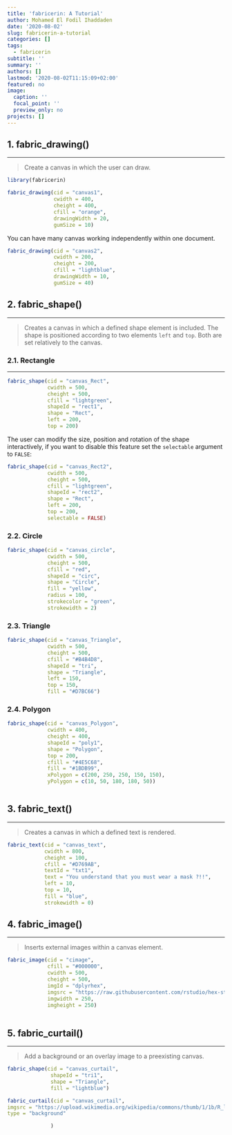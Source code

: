 ```yaml
---
title: 'fabricerin: A Tutorial'
author: Mohamed El Fodil Ihaddaden
date: '2020-08-02'
slug: fabricerin-a-tutorial
categories: []
tags:
  - fabricerin
subtitle: ''
summary: ''
authors: []
lastmod: '2020-08-02T11:15:09+02:00'
featured: no
image:
  caption: ''
  focal_point: ''
  preview_only: no
projects: []
---
```





## 1. fabric_drawing()
***


> Create a canvas in which the user can draw. 



```r

library(fabricerin)

fabric_drawing(cid = "canvas1", 
               cwidth = 400, 
               cheight = 400, 
               cfill = "orange", 
               drawingWidth = 20, 
               gumSize = 10)

```


You can have many canvas working independently within one document. 

```r

fabric_drawing(cid = "canvas2", 
               cwidth = 200, 
               cheight = 200, 
               cfill = "lightblue", 
               drawingWidth = 10, 
               gumSize = 40)


```


## 2. fabric_shape()
***

> Creates a canvas in which a defined shape element is included. The shape is positioned according to two elements `left` and `top`. Both are set relatively to the canvas.

### 2.1. Rectangle 
***

```r


fabric_shape(cid = "canvas_Rect", 
             cwidth = 500, 
             cheight = 500, 
             cfill = "lightgreen", 
             shapeId = "rect1", 
             shape = "Rect", 
             left = 200, 
             top = 200)

```

The user can modify the size, position and rotation of the shape interactively, if you want to disable this feature set the `selectable` argument to `FALSE`: 


```r


fabric_shape(cid = "canvas_Rect2", 
             cwidth = 500, 
             cheight = 500, 
             cfill = "lightgreen", 
             shapeId = "rect2", 
             shape = "Rect", 
             left = 200, 
             top = 200, 
             selectable = FALSE)

```

### 2.2. Circle

```r


fabric_shape(cid = "canvas_circle", 
             cwidth = 500, 
             cheight = 500, 
             cfill = "red", 
             shapeId = "circ", 
             shape = "Circle",
             fill = "yellow",
             radius = 100,
             strokecolor = "green", 
             strokewidth = 2)


```


### 2.3. Triangle

```r


fabric_shape(cid = "canvas_Triangle", 
             cwidth = 500, 
             cheight = 500, 
             cfill = "#B4B4D8", 
             shapeId = "tri", 
             shape = "Triangle", 
             left = 150, 
             top = 150, 
             fill = "#D7BC66")

```


### 2.4. Polygon


```r



fabric_shape(cid = "canvas_Polygon",
             cwidth = 400, 
             cheight = 400, 
             shapeId = "poly1", 
             shape = "Polygon", 
             top = 200, 
             cfill = "#4E5C68", 
             fill = "#1BDB99",
             xPolygon = c(200, 250, 250, 150, 150), 
             yPolygon = c(10, 50, 180, 180, 50))



```




## 3. fabric_text()
***

> Creates a canvas in which a defined text is rendered. 


```r

fabric_text(cid = "canvas_text", 
            cwidth = 800, 
            cheight = 100, 
            cfill = "#D769AB", 
            textId = "txt1", 
            text = "You understand that you must wear a mask ?!!", 
            left = 10, 
            top = 10, 
            fill = "blue",
            strokewidth = 0)

```


## 4. fabric_image()
***

> Inserts external images within a canvas element.


```r

fabric_image(cid = "cimage", 
             cfill = "#000000", 
             cwidth = 500, 
             cheight = 500,
             imgId = "dplyrhex",
             imgsrc = "https://raw.githubusercontent.com/rstudio/hex-stickers/master/PNG/dplyr.png",
             imgwidth = 250,
             imgheight = 250)
                  


```


## 5. fabric_curtail()
***


> Add a background or an overlay image to a preexisting canvas. 



```r

fabric_shape(cid = "canvas_curtail",
              shapeId = "tri1",
              shape = "Triangle",
              fill = "lightblue")

fabric_curtail(cid = "canvas_curtail",
imgsrc = "https://upload.wikimedia.org/wikipedia/commons/thumb/1/1b/R_logo.svg/724px-R_logo.svg.png",
type = "background"

              )


```

